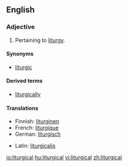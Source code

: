 ==English==

===Adjective===
{{infl|en|adjective}}

# Pertaining to [[liturgy]].

====Synonyms====
* [[liturgic]]

====Derived terms====
* [[liturgically]]

====Translations====
{{top}}
*Finnish: [[liturginen]]
*French: [[liturgique]]
*German: [[liturgisch]]
{{mid}}
*Latin: [[liturgicalis]]
{{bottom}}

[[io:liturgical]]
[[hu:liturgical]]
[[vi:liturgical]]
[[zh:liturgical]]